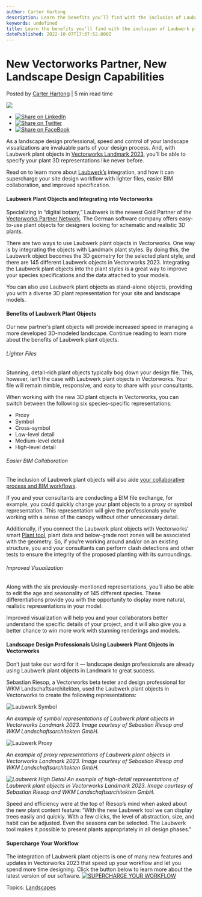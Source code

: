 ```yaml
---
author: Carter Hartong
description: Learn the benefits you’ll find with the inclusion of Laubwerk plant objects in Vectorworks Landmark 2023. 
keywords: undefined
title: Learn the benefits you’ll find with the inclusion of Laubwerk plant objects in Vectorworks Landmark 2023.  
datePublished: 2022-10-07T17:37:52.000Z
---
```

  

# New Vectorworks Partner, New Landscape Design Capabilities

 Posted by [Carter Hartong](https://blog.vectorworks.net/author/carter-hartong) | 5 min read time 

![](https://blog.vectorworks.net/hubfs/Blog%20Images/220929_Laubwerk%20Partner%20Blog/Laubwerk%20High%20Detail.png) 

* [![Share on LinkedIn](https://2659751.fs1.hubspotusercontent-na1.net/hubfs/2659751/michaelDemo/share-LI.png)](http://www.linkedin.com/shareArticle?mini=true&url=https%3A%2F%2Fblog.vectorworks.net%2Fvectorworks-laubwerk-will-improve-your-site-design-workflow)
* [![Share on Twitter](https://2659751.fs1.hubspotusercontent-na1.net/hubfs/2659751/michaelDemo/share-TW.png)](https://www.twitter.com/share?text=New%20Vectorworks%20Partner,%20New%20Landscape%20Design%20Capabilities&url=https%3A%2F%2Fblog.vectorworks.net%2Fvectorworks-laubwerk-will-improve-your-site-design-workflow&via=PMGTweets)
* [![Share on FaceBook](https://2659751.fs1.hubspotusercontent-na1.net/hubfs/2659751/michaelDemo/share-FB.png)](https://www.facebook.com/sharer/sharer.php?u=https%3A%2F%2Fblog.vectorworks.net%2Fvectorworks-laubwerk-will-improve-your-site-design-workflow)

As a landscape design professional, speed and control of your landscape visualizations are invaluable parts of your design process. And, with Laubwerk plant objects in [Vectorworks Landmark 2023](https://www.vectorworks.net/landmark), you’ll be able to specify your plant 3D representations like never before.

Read on to learn more about [Laubwerk’s](https://www.laubwerk.com/) integration, and how it can supercharge your site design workflow with lighter files, easier BIM collaboration, and improved specification.

#### Laubwerk Plant Objects and Integrating into Vectorworks 

Specializing in “digital botany,” Laubwerk is the newest Gold Partner of the [Vectorworks Partner Network](https://www.vectorworks.net/community/partner-network/find-partner). The German software company offers easy-to-use plant objects for designers looking for schematic and realistic 3D plants.

There are two ways to use Laubwerk plant objects in Vectorworks. One way is by integrating the objects with Landmark plant styles. By doing this, the Laubwerk object becomes the 3D geometry for the selected plant style, and there are 145 different Laubwerk objects in Vectorworks 2023\. Integrating the Laubwerk plant objects into the plant styles is a great way to improve your species specifications and the data attached to your models.

You can also use Laubwerk plant objects as stand-alone objects, providing you with a diverse 3D plant representation for your site and landscape models.

#### Benefits of Laubwerk Plant Objects

Our new partner’s plant objects will provide increased speed in managing a more developed 3D-modeled landscape. Continue reading to learn more about the benefits of Laubwerk plant objects.

###### Lighter Files

Stunning, detail-rich plant objects typically bog down your design file. This, however, isn’t the case with Laubwerk plant objects in Vectorworks. Your file will remain nimble, responsive, and easy to share with your consultants.

When working with the new 3D plant objects in Vectorworks, you can switch between the following six species-specific representations:

* Proxy
* Symbol
* Cross-symbol
* Low-level detail
* Medium-level detail
* High-level detail

###### Easier BIM Collaboration 

The inclusion of Laubwerk plant objects will also aide [your collaborative process and BIM workflows](../../../net/vectorworks/blog/why-bim-is-taking-over-landscape-architecture.html).

If you and your consultants are conducting a BIM file exchange, for example, you could quickly change your plant objects to a proxy or symbol representation. This representation will give the professionals you’re working with a sense of the canopy without other unnecessary detail.

Additionally, if you connect the Laubwerk plant objects with Vectorworks’ smart [Plant tool](../../../net/vectorworks/blog/best-practice-methods-for-simple-site-design.html), plant data and below-grade root zones will be associated with the geometry. So, if you’re working around and/or on an existing structure, you and your consultants can perform clash detections and other tests to ensure the integrity of the proposed planting with its surroundings.

###### Improved Visualization 

Along with the six previously-mentioned representations, you’ll also be able to edit the age and seasonality of 145 different species. These differentiations provide you with the opportunity to display more natural, realistic representations in your model.

Improved visualization will help you and your collaborators better understand the specific details of your project, and it will also give you a better chance to win more work with stunning renderings and models.

#### Landscape Design Professionals Using Laubwerk Plant Objects in Vectorworks

Don’t just take our word for it — landscape design professionals are already using Laubwerk plant objects in Landmark to great success.

Sebastian Riesop, a Vectorworks beta tester and design professional for WKM Landschaftsarchitekten, used the Laubwerk plant objects in Vectorworks to create the following representations:

![Laubwerk Symbol](https://blog.vectorworks.net/hs-fs/hubfs/Blog%20Images/220929_Laubwerk%20Partner%20Blog/Laubwerk%20Symbol.png?width=1440&name=Laubwerk%20Symbol.png)

_An example of symbol representations of Laubwerk plant objects in Vectorworks Landmark 2023\. Image courtesy of Sebastian Riesop and WKM Landschaftsarchitekten GmbH._

![Laubwerk Proxy](https://blog.vectorworks.net/hs-fs/hubfs/Blog%20Images/220929_Laubwerk%20Partner%20Blog/Laubwerk%20Proxy.png?width=1440&name=Laubwerk%20Proxy.png)

_An example of proxy representations of Laubwerk plant objects in Vectorworks Landmark 2023\. Image courtesy of Sebastian Riesop and WKM Landschaftsarchitekten GmbH._

_![Laubwerk High Detail](https://blog.vectorworks.net/hs-fs/hubfs/Blog%20Images/220929Laubwerk%20Partner%20Blog/Laubwerk%20High%20Detail.png?width=1440&name=Laubwerk%20High%20Detail.png)_ _An example of high-detail representations of Laubwerk plant objects in Vectorworks Landmark 2023\. Image courtesy of Sebastian Riesop and WKM Landschaftsarchitekten GmbH._

Speed and efficiency were at the top of Riesop’s mind when asked about the new plant content feature: “With the new Laubwerk tool we can display trees easily and quickly. With a few clicks, the level of abstraction, size, and habit can be adjusted. Even the seasons can be selected. The Laubwerk tool makes it possible to present plants appropriately in all design phases.”

#### Supercharge Your Workflow

The integration of Laubwerk plant objects is one of many new features and updates in Vectorworks 2023 that speed up your workflow and let you spend more time designing. Click the button below to learn more about the latest version of our software. [![SUPERCHARGE YOUR WORKFLOW](https://no-cache.hubspot.com/cta/default/3018241/10399766-ef79-411e-a716-1f9e4bab461b.png)](https://cta-redirect.hubspot.com/cta/redirect/3018241/10399766-ef79-411e-a716-1f9e4bab461b) 

 Topics: [Landscapes](https://blog.vectorworks.net/topic/landscapes) 

  